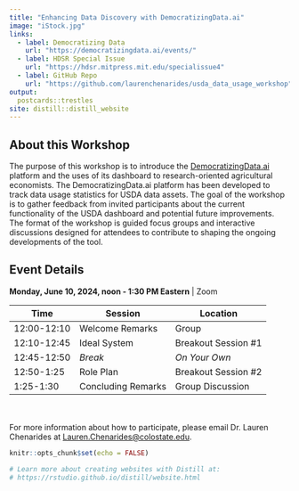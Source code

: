 ```yaml
---
title: "Enhancing Data Discovery with DemocratizingData.ai"
image: "iStock.jpg"
links:
  - label: Democratizing Data
    url: "https://democratizingdata.ai/events/"
  - label: HDSR Special Issue
    url: "https://hdsr.mitpress.mit.edu/specialissue4"
  - label: GitHub Repo
    url: "https://github.com/laurenchenarides/usda_data_usage_workshop"
output:
  postcards::trestles
site: distill::distill_website
---
```


## About this Workshop

The purpose of this workshop is to introduce the [DemocratizingData.ai](https://democratizingdata.ai/tools/dashboards/) platform and the uses of its dashboard to research-oriented agricultural economists. The DemocratizingData.ai platform has been developed to track data usage statistics for USDA data assets. The goal of the workshop is to gather feedback from invited participants about the current functionality of the USDA dashboard and potential future improvements. The format of the workshop is guided focus groups and interactive discussions designed for attendees to contribute to shaping the ongoing developments of the tool.



## Event Details

**Monday, June 10, 2024, noon - 1:30 PM Eastern** | Zoom

| Time               | Session       | Location    |
|-----------------------|------------------|-------------|
| 12:00-12:10     | Welcome Remarks          | Group        |
| 12:10-12:45          |  Ideal System         | Breakout Session #1  |
| 12:45-12:50          |  *Break*         | *On Your Own*  |
| 12:50-1:25             |  Role Plan         | Breakout Session #2  |
| 1:25-1:30    | Concluding Remarks          | Group Discussion  |


<br><br>
For more information about how to participate, please email Dr. Lauren Chenarides at [Lauren.Chenarides@colostate.edu](Lauren.Chenarides@colostate.edu).



```r
knitr::opts_chunk$set(echo = FALSE)

# Learn more about creating websites with Distill at:
# https://rstudio.github.io/distill/website.html

```

